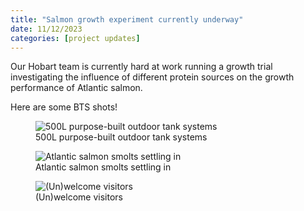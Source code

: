 ```yaml
---
title: "Salmon growth experiment currently underway"
date: 11/12/2023
categories: [project updates]
---
```


Our Hobart team is currently hard at work running a growth trial investigating the influence of different protein sources on the growth performance of Atlantic salmon.

Here are some BTS shots!

![500L purpose-built outdoor tank systems](images/tank_system.jpg)

![Atlantic salmon smolts settling in](images/IMG_2390.jpeg)

![(Un)welcome visitors](images/bird_eating_feed.jpg)
